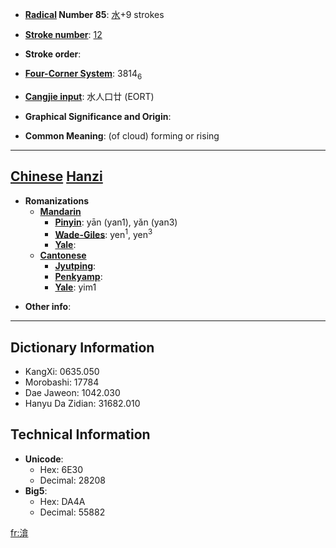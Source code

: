 * '''[[Wiktionary:Chinese radical index| Radical]] Number 85''': [[Wiktionary:Chinese radical index 水|水]]+9 strokes

* '''[[Wiktionary:Chinese total strokes index|Stroke number]]''': [[Wiktionary:Chinese total strokes index 12|12]]

* '''Stroke order''': 

* '''[[Wiktionary:Chinese four corner index|Four-Corner System]]''': 3814<sub>6</sub>

* '''[[Wiktionary:Chinese Cangjie index|Cangjie input]]''': 水人口廿 (EORT)

* '''Graphical Significance and Origin''': 

* '''Common Meaning''': (of cloud) forming or rising

----

== [[Chinese]] [[Hanzi]] ==

* '''Romanizations'''
** '''[[Mandarin]]'''
*** '''[[Pinyin]]''': yān (yan1), yǎn (yan3)
*** '''[[Wade-Giles]]''': yen<sup>1</sup>, yen<sup>3</sup>
*** '''[[Yale]]''': 
** '''[[Cantonese]]'''
*** '''[[Jyutping]]''':
*** '''[[Penkyamp]]''': 
*** '''[[Yale]]''': yim1

* '''Other info''': 

----

== Dictionary Information ==

* KangXi: 0635.050
* Morobashi: 17784
* Dae Jaweon: 1042.030
* Hanyu Da Zidian: 31682.010

== Technical Information ==

* '''Unicode''':
** Hex: 6E30
** Decimal: 28208
* '''Big5''':
** Hex: DA4A
** Decimal: 55882

[[fr:渰]]